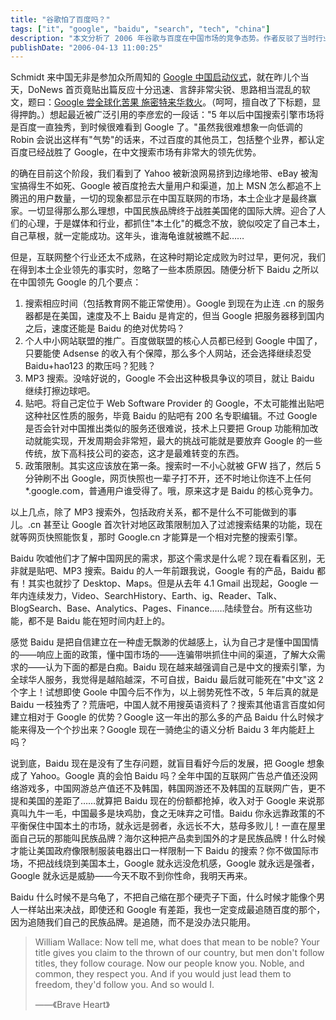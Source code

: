 ```yaml
---
title: "谷歌怕了百度吗？"
tags: ["it", "google", "baidu", "search", "tech", "china"]
description: "本文分析了 2006 年谷歌与百度在中国市场的竞争态势。作者反驳了当时行业普遍认为“百度已战胜谷歌”的观点，详细探讨了百度领先的五大原因：搜索响应时间、个人网站联盟、MP3 搜索、贴吧社区以及政策限制。文章指出这些优势大多非不可逾越，同时质疑百度过于依赖中文市场的战略局限性，认为其缺乏国际视野将无法真正成长为全球性企业。作者呼吁百度应当走出舒适区，在国际市场上与谷歌公平竞争，才能真正成为值得追随的民族品牌。"
publishDate: "2006-04-13 11:00:25"
---
```


Schmidt 来中国无非是参加众所周知的 [Google 中国启动仪式](http://www.xdanger.com/2006/04/12/000043.html)，就在昨儿个当天，DoNews 首页竟贴出篇反应十分迅速、言辞非常尖锐、思路相当混乱的软文，题曰：[Google 尝全球化苦果 施密特来华救火](http://www.donews.com/Content/200604/f5033b48a4a24de39105da7cf13ae381.shtm)。（呵呵，擅自改了下标题，显得押韵。）想起最近被广泛引用的李彦宏的一段话："5 年以后中国搜索引擎市场将是百度一直独秀，到时候很难看到 Google 了。"虽然我很难想象一向低调的 Robin 会说出这样有"气势"的话来，不过百度的其他员工，包括整个业界，都认定百度已经战胜了 Google，在中文搜索市场有非常大的领先优势。

的确在目前这个阶段，我们看到了 Yahoo 被新浪网易挤到边缘地带、eBay 被淘宝搞得生不如死、Google 被百度抢去大量用户和渠道，加上 MSN 怎么都追不上腾迅的用户数量，一切的现象都显示在中国互联网的市场，本土企业才是最终赢家。一切显得那么那么理想，中国民族品牌终于战胜美国佬的国际大牌。迎合了人们的心理，于是媒体和行业，都抓住"本土化"的概念不放，貌似咬定了自己本土，自己草根，就一定能成功。这年头，谁海龟谁就被瞧不起……

但是，互联网整个行业还太不成熟，在这种时期论定成败为时过早，更何况，我们在得到本土企业领先的事实时，忽略了一些本质原因。随便分析下 Baidu 之所以在中国领先 Google 的几个要点：

1. 搜索相应时间（包括教育网不能正常使用）。Google 到现在为止连 .cn 的服务器都是在美国，速度及不上 Baidu 是肯定的，但当 Google 把服务器移到国内之后，速度还能是 Baidu 的绝对优势吗？
2. 个人中小网站联盟的推广。百度做联盟的核心人员都已经到 Google 中国了，只要能使 Adsense 的收入有个保障，那么多个人网站，还会选择继续忍受 Baidu+hao123 的欺压吗？犯贱？
3. MP3 搜索。没啥好说的，Google 不会出这种极具争议的项目，就让 Baidu 继续打擦边球吧。
4. 贴吧。将自己定位于 Web Software Provider 的 Google，不太可能推出贴吧这种社区性质的服务，毕竟 Baidu 的贴吧有 200 名专职编辑。不过 Google 是否会针对中国推出类似的服务还很难说，技术上只要把 Group 功能稍加改动就能实现，开发周期会非常短，最大的挑战可能就是要放弃 Google 的一些传统，放下高科技公司的姿态，这才是最难转变的东西。
5. 政策限制。其实这应该放在第一条。搜索时一不小心就被 GFW 挡了，然后 5 分钟刷不出 Google，网页快照也一辈子打不开，还不时地让你连不上任何 \*.google.com，普通用户谁受得了。哦，原来这才是 Baidu 的核心竞争力。

以上几点，除了 MP3 搜索外，包括政府关系，都不是什么不可能做到的事儿。.cn 甚至让 Google 首次针对地区政策限制加入了过滤搜索结果的功能，现在就等网页快照能恢复，那时 Google.cn 才能算是一个相对完整的搜索引擎。

Baidu 吹嘘他们才了解中国网民的需求，那这个需求是什么呢？现在看看区别，无非就是贴吧、MP3 搜索。Baidu 的人一年前跟我说，Google 有的产品，Baidu 都有！其实也就抄了 Desktop、Maps。但是从去年 4.1 Gmail 出现起，Google 一年内连续发力，Video、SearchHistory、Earth、ig、Reader、Talk、BlogSearch、Base、Analytics、Pages、Finance……陆续登台。所有这些功能，都不是 Baidu 能在短时间内赶上的。

感觉 Baidu 是把自信建立在一种虚无飘渺的优越感上，认为自己才是懂中国国情的——响应上面的政策，懂中国市场的——连骗带哄抓住中间的渠道，了解大众需求的——认为下面的都是白痴。Baidu 现在越来越强调自己是中文的搜索引擎，为全球华人服务，我觉得是越陷越深，不可自拔，Baidu 最后就可能死在"中文"这 2 个字上！试想即使 Goole 中国今后不作为，以上弱势死性不改，5 年后真的就是 Baidu 一枝独秀了？荒唐吧，中国人就不用搜英语资料了？搜索其他语言百度如何建立相对于 Google 的优势？Google 这一年出的那么多的产品 Baidu 什么时候才能来得及一个个抄出来？Google 现在一骑绝尘的语义分析 Baidu 3 年内能赶上吗？

说到底，Baidu 现在是没有了生存问题，就盲目看好今后的发展，把 Google 想象成了 Yahoo。Google 真的会怕 Baidu 吗？全年中国的互联网广告总产值还没网络游戏多，中国网游总产值还不及韩国，韩国网游还不及韩国的互联网广告，更不提和美国的差距了……就算把 Baidu 现在的份额都抢掉，收入对于 Google 来说那真叫九牛一毛，中国最多是块鸡肋，食之无味弃之可惜。Baidu 你永远靠政策的不平衡保住中国本土的市场，就永远是弱者，永远长不大，慈母多败儿！一直在屋里面自己玩的那能叫民族品牌？海尔这种把产品卖到国外的才是民族品牌！什么时候才能让美国政府像限制服装电器出口一样限制一下 Baidu 的搜索？你不做国际市场，不把战线烧到美国本土，Google 就永远没危机感，Google 就永远是强者，Google 就永远是威胁——今天不取不到你性命，我明天再来。

Baidu 什么时候不是乌龟了，不把自己缩在那个硬壳子下面，什么时候才能像个男人一样站出来决战，即使还和 Google 有差距，我也一定变成最追随百度的那个，因为追随我们自己的民族品牌。是追随，而不是没办法只能用。

> William Wallace: Now tell me, what does that mean to be noble? Your title gives you
> claim to the thrown of our country, but men don't follow titles, they
> follow courage. Now our people know you. Noble, and common, they respect
> you. And if you would just lead them to freedom, they'd follow you. And so
> would I.
>
> ——《Brave Heart》
